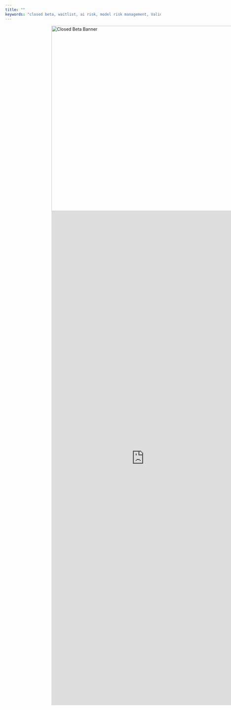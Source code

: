 ```yaml
---
title: ""
keywords: "closed beta, waitlist, ai risk, model risk management, ValidMind"
---
```


```{=html}
 <head>
    <meta charset="UTF-8">
    <meta http-equiv="X-UA-Compatible" content="IE=edge">
    <meta name="viewport" content="width=device-width, initial-scale=1.0">
    <style>
        .column {
            display: flex;
            flex-direction: column;
            align-items: center; /* Centers the content horizontally */
            justify-content: center; /* Centers the content vertically */
            width: 900px; /* Matches the width of the image */
            margin: 0 auto; /* Centers the column itself */
        }
        .banner-image {
            width: 600px;
        }
    </style>
    <title>Image and Iframe</title>
</head>
<body>
    <div class="column">
        <img src="closed-beta-banner.png" alt="Closed Beta Banner"  class="banner-image">
        <iframe src="https://docs.google.com/forms/d/e/1FAIpQLScTxcssNLMnvFQzmNR4tyrVFAYEbmO_2e2Kk_PnOti-o_1MZw/viewform?embedded=true" width="600" height="1600" frameborder="0" marginheight="0" marginwidth="0">Loading…</iframe>
    </div>
</body>
```